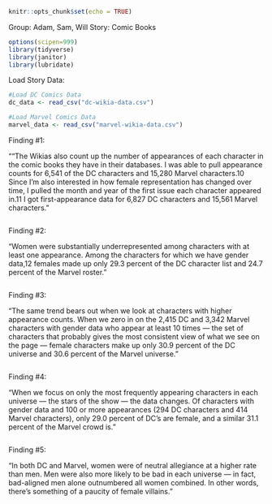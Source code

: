 
```r
knitr::opts_chunk$set(echo = TRUE)
```

Group: Adam, Sam, Will
Story: Comic Books

```r
options(scipen=999)
library(tidyverse)
library(janitor)
library(lubridate)

```

Load Story Data:

```r
#Load DC Comics Data
dc_data <- read_csv("dc-wikia-data.csv")

#Load Marvel Comics Data
marvel_data <- read_csv("marvel-wikia-data.csv")

```

Finding #1:

"“The Wikias also count up the number of appearances of each character in the comic books they have in their databases. I was able to pull appearance counts for 6,541 of the DC characters and 15,280 Marvel characters.10 Since I’m also interested in how female representation has changed over time, I pulled the month and year of the first issue each character appeared in.11 I got first-appearance data for 6,827 DC characters and 15,561 Marvel characters."

```r

```

Finding #2:

"Women were substantially underrepresented among characters with at least one appearance. Among the characters for which we have gender data,12 females made up only 29.3 percent of the DC character list and 24.7 percent of the Marvel roster."

```r

```

Finding #3:

"The same trend bears out when we look at characters with higher appearance counts. When we zero in on the 2,415 DC and 3,342 Marvel characters with gender data who appear at least 10 times — the set of characters that probably gives the most consistent view of what we see on the page — female characters make up only 30.9 percent of the DC universe and 30.6 percent of the Marvel universe."

```r

```

Finding #4:

"When we focus on only the most frequently appearing characters in each universe — the stars of the show — the data changes. Of characters with gender data and 100 or more appearances (294 DC characters and 414 Marvel characters), only 29.0 percent of DC’s are female, and a similar 31.1 percent of the Marvel crowd is."

```r

```

Finding #5:

"In both DC and Marvel, women were of neutral allegiance at a higher rate than men. Men were also more likely to be bad in each universe — in fact, bad-aligned men alone outnumbered all women combined. In other words, there’s something of a paucity of female villains.”

```r

```


